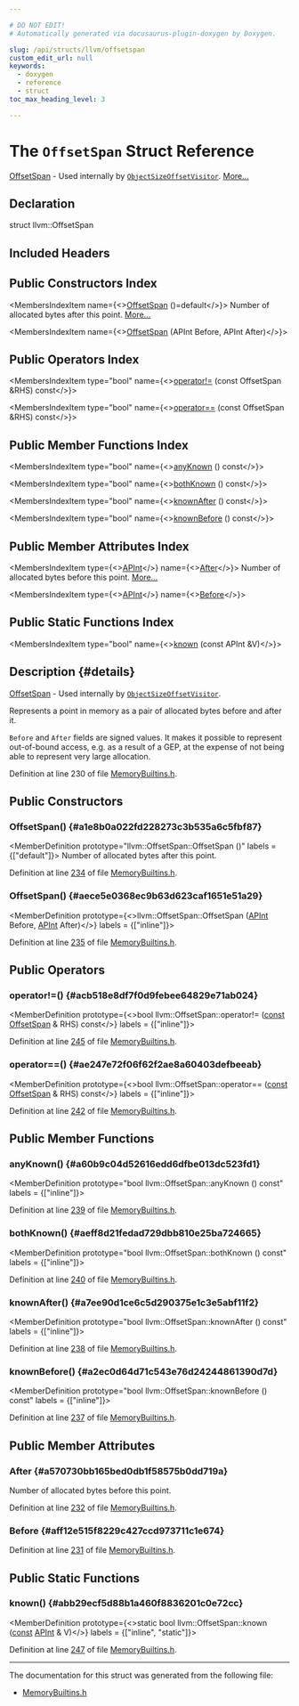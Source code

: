 ```yaml
---

# DO NOT EDIT!
# Automatically generated via docusaurus-plugin-doxygen by Doxygen.

slug: /api/structs/llvm/offsetspan
custom_edit_url: null
keywords:
  - doxygen
  - reference
  - struct
toc_max_heading_level: 3

---
```





# The `OffsetSpan` Struct Reference

<DoxygenPage pluginConfig={pluginConfig}>

<a href="/docs/api/structs/llvm/offsetspan">OffsetSpan</a> - Used internally by <code><a href="/docs/api/classes/llvm/objectsizeoffsetvisitor">ObjectSizeOffsetVisitor</a></code>. <a href="#details">More...</a>

## Declaration

<CodeBlock>struct llvm::OffsetSpan</CodeBlock>

## Included Headers

<IncludesList>
<IncludesListItem
  filePath="llvm/Analysis/MemoryBuiltins.h"
  permalink="/docs/api/files/include/include/llvm/include/llvm/analysis/memorybuiltins-h"
  isLocal="true" />
</IncludesList>

## Public Constructors Index

<MembersIndex>

<MembersIndexItem
  name={<><a href="#a1e8b0a022fd228273c3b535a6c5fbf87">OffsetSpan</a> ()=default</>}>
Number of allocated bytes after this point. <a href="#a1e8b0a022fd228273c3b535a6c5fbf87">More...</a>
</MembersIndexItem>

<MembersIndexItem
  name={<><a href="#aece5e0368ec9b63d623caf1651e51a29">OffsetSpan</a> (APInt Before, APInt After)</>}>
</MembersIndexItem>

</MembersIndex>

## Public Operators Index

<MembersIndex>

<MembersIndexItem
  type="bool"
  name={<><a href="#acb518e8df7f0d9febee64829e71ab024">operator!=</a> (const OffsetSpan &amp;RHS) const</>}>
</MembersIndexItem>

<MembersIndexItem
  type="bool"
  name={<><a href="#ae247e72f06f62f2ae8a60403defbeeab">operator==</a> (const OffsetSpan &amp;RHS) const</>}>
</MembersIndexItem>

</MembersIndex>

## Public Member Functions Index

<MembersIndex>

<MembersIndexItem
  type="bool"
  name={<><a href="#a60b9c04d52616edd6dfbe013dc523fd1">anyKnown</a> () const</>}>
</MembersIndexItem>

<MembersIndexItem
  type="bool"
  name={<><a href="#aeff8d21fedad729dbb810e25ba724665">bothKnown</a> () const</>}>
</MembersIndexItem>

<MembersIndexItem
  type="bool"
  name={<><a href="#a7ee90d1ce6c5d290375e1c3e5abf11f2">knownAfter</a> () const</>}>
</MembersIndexItem>

<MembersIndexItem
  type="bool"
  name={<><a href="#a2ec0d64d71c543e76d24244861390d7d">knownBefore</a> () const</>}>
</MembersIndexItem>

</MembersIndex>

## Public Member Attributes Index

<MembersIndex>

<MembersIndexItem
  type={<><a href="/docs/api/classes/llvm/apint">APInt</a></>}
  name={<><a href="#a570730bb165bed0db1f58575b0dd719a">After</a></>}>
Number of allocated bytes before this point. <a href="#a570730bb165bed0db1f58575b0dd719a">More...</a>
</MembersIndexItem>

<MembersIndexItem
  type={<><a href="/docs/api/classes/llvm/apint">APInt</a></>}
  name={<><a href="#aff12e515f8229c427ccd973711c1e674">Before</a></>}>
</MembersIndexItem>

</MembersIndex>

## Public Static Functions Index

<MembersIndex>

<MembersIndexItem
  type="bool"
  name={<><a href="#abb29ecf5d88b1a460f8836201c0e72cc">known</a> (const APInt &amp;V)</>}>
</MembersIndexItem>

</MembersIndex>

## Description {#details}

<a href="/docs/api/structs/llvm/offsetspan">OffsetSpan</a> - Used internally by <code><a href="/docs/api/classes/llvm/objectsizeoffsetvisitor">ObjectSizeOffsetVisitor</a></code>.

Represents a point in memory as a pair of allocated bytes before and after it.

<code>Before</code> and <code>After</code> fields are signed values. It makes it possible to represent out-of-bound access, e.g. as a result of a GEP, at the expense of not being able to represent very large allocation.

Definition at line 230 of file <a href="/docs/api/files/include/include/llvm/include/llvm/analysis/memorybuiltins-h">MemoryBuiltins.h</a>.

<SectionDefinition>

## Public Constructors

### OffsetSpan() {#a1e8b0a022fd228273c3b535a6c5fbf87}

<MemberDefinition
  prototype="llvm::OffsetSpan::OffsetSpan ()"
  labels = {["default"]}>
Number of allocated bytes after this point.

Definition at line <a href="/docs/api/files/include/include/llvm/include/llvm/analysis/memorybuiltins-h/#l00234">234</a> of file <a href="/docs/api/files/include/include/llvm/include/llvm/analysis/memorybuiltins-h">MemoryBuiltins.h</a>.
</MemberDefinition>

### OffsetSpan() {#aece5e0368ec9b63d623caf1651e51a29}

<MemberDefinition
  prototype={<>llvm::OffsetSpan::OffsetSpan (<a href="/docs/api/classes/llvm/apint">APInt</a> Before, <a href="/docs/api/classes/llvm/apint">APInt</a> After)</>}
  labels = {["inline"]}>

Definition at line <a href="/docs/api/files/include/include/llvm/include/llvm/analysis/memorybuiltins-h/#l00235">235</a> of file <a href="/docs/api/files/include/include/llvm/include/llvm/analysis/memorybuiltins-h">MemoryBuiltins.h</a>.
</MemberDefinition>

</SectionDefinition>

<SectionDefinition>

## Public Operators

### operator!=() {#acb518e8df7f0d9febee64829e71ab024}

<MemberDefinition
  prototype={<>bool llvm::OffsetSpan::operator!= (<a href="/docs/api/files/lib/lib/target/lib/target/aarch64/aarch64promoteconstant-cpp/#a90f8350fecae261c25be85d38b451bff">const</a> <a href="/docs/api/structs/llvm/offsetspan">OffsetSpan</a> &amp; RHS) const</>}
  labels = {["inline"]}>

Definition at line <a href="/docs/api/files/include/include/llvm/include/llvm/analysis/memorybuiltins-h/#l00245">245</a> of file <a href="/docs/api/files/include/include/llvm/include/llvm/analysis/memorybuiltins-h">MemoryBuiltins.h</a>.
</MemberDefinition>

### operator==() {#ae247e72f06f62f2ae8a60403defbeeab}

<MemberDefinition
  prototype={<>bool llvm::OffsetSpan::operator== (<a href="/docs/api/files/lib/lib/target/lib/target/aarch64/aarch64promoteconstant-cpp/#a90f8350fecae261c25be85d38b451bff">const</a> <a href="/docs/api/structs/llvm/offsetspan">OffsetSpan</a> &amp; RHS) const</>}
  labels = {["inline"]}>

Definition at line <a href="/docs/api/files/include/include/llvm/include/llvm/analysis/memorybuiltins-h/#l00242">242</a> of file <a href="/docs/api/files/include/include/llvm/include/llvm/analysis/memorybuiltins-h">MemoryBuiltins.h</a>.
</MemberDefinition>

</SectionDefinition>

<SectionDefinition>

## Public Member Functions

### anyKnown() {#a60b9c04d52616edd6dfbe013dc523fd1}

<MemberDefinition
  prototype="bool llvm::OffsetSpan::anyKnown () const"
  labels = {["inline"]}>

Definition at line <a href="/docs/api/files/include/include/llvm/include/llvm/analysis/memorybuiltins-h/#l00239">239</a> of file <a href="/docs/api/files/include/include/llvm/include/llvm/analysis/memorybuiltins-h">MemoryBuiltins.h</a>.
</MemberDefinition>

### bothKnown() {#aeff8d21fedad729dbb810e25ba724665}

<MemberDefinition
  prototype="bool llvm::OffsetSpan::bothKnown () const"
  labels = {["inline"]}>

Definition at line <a href="/docs/api/files/include/include/llvm/include/llvm/analysis/memorybuiltins-h/#l00240">240</a> of file <a href="/docs/api/files/include/include/llvm/include/llvm/analysis/memorybuiltins-h">MemoryBuiltins.h</a>.
</MemberDefinition>

### knownAfter() {#a7ee90d1ce6c5d290375e1c3e5abf11f2}

<MemberDefinition
  prototype="bool llvm::OffsetSpan::knownAfter () const"
  labels = {["inline"]}>

Definition at line <a href="/docs/api/files/include/include/llvm/include/llvm/analysis/memorybuiltins-h/#l00238">238</a> of file <a href="/docs/api/files/include/include/llvm/include/llvm/analysis/memorybuiltins-h">MemoryBuiltins.h</a>.
</MemberDefinition>

### knownBefore() {#a2ec0d64d71c543e76d24244861390d7d}

<MemberDefinition
  prototype="bool llvm::OffsetSpan::knownBefore () const"
  labels = {["inline"]}>

Definition at line <a href="/docs/api/files/include/include/llvm/include/llvm/analysis/memorybuiltins-h/#l00237">237</a> of file <a href="/docs/api/files/include/include/llvm/include/llvm/analysis/memorybuiltins-h">MemoryBuiltins.h</a>.
</MemberDefinition>

</SectionDefinition>

<SectionDefinition>

## Public Member Attributes

### After {#a570730bb165bed0db1f58575b0dd719a}

<MemberDefinition
  prototype="APInt llvm::OffsetSpan::After">
Number of allocated bytes before this point.

Definition at line <a href="/docs/api/files/include/include/llvm/include/llvm/analysis/memorybuiltins-h/#l00232">232</a> of file <a href="/docs/api/files/include/include/llvm/include/llvm/analysis/memorybuiltins-h">MemoryBuiltins.h</a>.
</MemberDefinition>

### Before {#aff12e515f8229c427ccd973711c1e674}

<MemberDefinition
  prototype="APInt llvm::OffsetSpan::Before">

Definition at line <a href="/docs/api/files/include/include/llvm/include/llvm/analysis/memorybuiltins-h/#l00231">231</a> of file <a href="/docs/api/files/include/include/llvm/include/llvm/analysis/memorybuiltins-h">MemoryBuiltins.h</a>.
</MemberDefinition>

</SectionDefinition>

<SectionDefinition>

## Public Static Functions

### known() {#abb29ecf5d88b1a460f8836201c0e72cc}

<MemberDefinition
  prototype={<>static bool llvm::OffsetSpan::known (<a href="/docs/api/files/lib/lib/target/lib/target/aarch64/aarch64promoteconstant-cpp/#a90f8350fecae261c25be85d38b451bff">const</a> <a href="/docs/api/classes/llvm/apint">APInt</a> &amp; V)</>}
  labels = {["inline", "static"]}>

Definition at line <a href="/docs/api/files/include/include/llvm/include/llvm/analysis/memorybuiltins-h/#l00247">247</a> of file <a href="/docs/api/files/include/include/llvm/include/llvm/analysis/memorybuiltins-h">MemoryBuiltins.h</a>.
</MemberDefinition>

</SectionDefinition>

<hr/>

The documentation for this struct was generated from the following file:

<ul>
<li><a href="/docs/api/files/include/include/llvm/include/llvm/analysis/memorybuiltins-h">MemoryBuiltins.h</a></li>
</ul>

</DoxygenPage>
